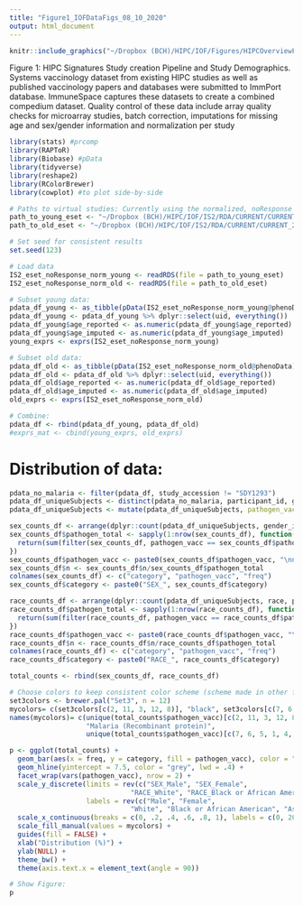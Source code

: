 ```yaml
---
title: "Figure1_IOFDataFigs_08_10_2020"
output: html_document
---
```


```r
knitr::include_graphics("~/Dropbox (BCH)/HIPC/IOF/Figures/HIPCOverviewFigure1a.png")
```
Figure 1: HIPC Signatures Study creation Pipeline and Study Demographics. Systems vaccinology dataset from existing HIPC studies as well as published vaccinology papers and databases were submitted to ImmPort database. ImmuneSpace captures these datasets to create a combined compedium dataset. Quality control of these data include array quality checks for microarray studies, batch correction, imputations for missing age and sex/gender information and normalization per study

```r
library(stats) #prcomp
library(RAPToR)
library(Biobase) #pData
library(tidyverse)
library(reshape2)
library(RColorBrewer)
library(cowplot) #to plot side-by-side

# Paths to virtual studies: Currently using the normalized, noResponse esets (to include more studies)
path_to_young_eset <- "~/Dropbox (BCH)/HIPC/IOF/IS2/RDA/CURRENT/CURRENT_2020_08_10/2020_08_10_young_norm_noResponse_ageImputation_eset.rds"
path_to_old_eset <- "~/Dropbox (BCH)/HIPC/IOF/IS2/RDA/CURRENT/CURRENT_2020_08_10/2020_08_10_extendedOld_norm_noResponse_ageImputation_eset.rds"

# Set seed for consistent results
set.seed(123)

# Load data
IS2_eset_noResponse_norm_young <- readRDS(file = path_to_young_eset)
IS2_eset_noResponse_norm_old <- readRDS(file = path_to_old_eset)

# Subset young data: 
pdata_df_young <- as_tibble(pData(IS2_eset_noResponse_norm_young@phenoData))
pdata_df_young <- pdata_df_young %>% dplyr::select(uid, everything())
pdata_df_young$age_reported <- as.numeric(pdata_df_young$age_reported)
pdata_df_young$age_imputed <- as.numeric(pdata_df_young$age_imputed)
young_exprs <- exprs(IS2_eset_noResponse_norm_young)

# Subset old data: 
pdata_df_old <- as_tibble(pData(IS2_eset_noResponse_norm_old@phenoData))
pdata_df_old <- pdata_df_old %>% dplyr::select(uid, everything())
pdata_df_old$age_reported <- as.numeric(pdata_df_old$age_reported)
pdata_df_old$age_imputed <- as.numeric(pdata_df_old$age_imputed)
old_exprs <- exprs(IS2_eset_noResponse_norm_old)

# Combine:
pdata_df <- rbind(pdata_df_young, pdata_df_old)
#exprs_mat <- cbind(young_exprs, old_exprs)
```

# Distribution of data:

```r
pdata_no_malaria <- filter(pdata_df, study_accession != "SDY1293")
pdata_df_uniqueSubjects <- distinct(pdata_no_malaria, participant_id, gender_imputed, race, pathogen, vaccine_type)
pdata_df_uniqueSubjects <- mutate(pdata_df_uniqueSubjects, pathogen_vacc = paste0(pathogen, "\n(", vaccine_type, ")"))

sex_counts_df <- arrange(dplyr::count(pdata_df_uniqueSubjects, gender_imputed, pathogen_vacc), n)
sex_counts_df$pathogen_total <- sapply(1:nrow(sex_counts_df), function(i){
  return(sum(filter(sex_counts_df, pathogen_vacc == sex_counts_df$pathogen_vacc[i])$n))
})
sex_counts_df$pathogen_vacc <- paste0(sex_counts_df$pathogen_vacc, "\nn = ", sex_counts_df$pathogen_total)
sex_counts_df$n <- sex_counts_df$n/sex_counts_df$pathogen_total
colnames(sex_counts_df) <- c("category", "pathogen_vacc", "freq")
sex_counts_df$category <- paste0("SEX_", sex_counts_df$category)

race_counts_df <- arrange(dplyr::count(pdata_df_uniqueSubjects, race, pathogen_vacc), n)
race_counts_df$pathogen_total <- sapply(1:nrow(race_counts_df), function(i){
  return(sum(filter(race_counts_df, pathogen_vacc == race_counts_df$pathogen_vacc[i])$n))
})
race_counts_df$pathogen_vacc <- paste0(race_counts_df$pathogen_vacc, "\nn = ", race_counts_df$pathogen_total)
race_counts_df$n <- race_counts_df$n/race_counts_df$pathogen_total
colnames(race_counts_df) <- c("category", "pathogen_vacc", "freq")
race_counts_df$category <- paste0("RACE_", race_counts_df$category)

total_counts <- rbind(sex_counts_df, race_counts_df)

# Choose colors to keep consistent color scheme (scheme made in other figure)
set3colors <- brewer.pal("Set3", n = 12)
mycolors= c(set3colors[c(2, 11, 3, 12, 8)], "black", set3colors[c(7, 6, 5, 1, 4, 9, 10)])
names(mycolors)= c(unique(total_counts$pathogen_vacc)[c(2, 11, 3, 12, 8)],
                   "Malaria (Recombinant protein)",
                   unique(total_counts$pathogen_vacc)[c(7, 6, 5, 1, 4, 9, 10)])

p <- ggplot(total_counts) +
  geom_bar(aes(x = freq, y = category, fill = pathogen_vacc), color = "black", stat = "identity", lwd = .2) +
  geom_hline(yintercept = 7.5, color = "grey", lwd = .4) +
  facet_wrap(vars(pathogen_vacc), nrow = 2) +
  scale_y_discrete(limits = rev(c("SEX_Male", "SEX_Female",
                              "RACE_White", "RACE_Black or African American", "RACE_Asian", "RACE_American Indian or Alaska Native", "RACE_Other", "RACE_Not Specified", "RACE_Unknown")),
                   labels = rev(c("Male", "Female",
                              "White", "Black or African American", "Asian", "American Indian or Alaska Native", "Other", "Not Specified", "Unknown"))) +
  scale_x_continuous(breaks = c(0, .2, .4, .6, .8, 1), labels = c(0, 20, 40, 60, 80, 100)) +
  scale_fill_manual(values = mycolors) +
  guides(fill = FALSE) +
  xlab("Distribution (%)") +
  ylab(NULL) +
  theme_bw() +
  theme(axis.text.x = element_text(angle = 90))

# Show Figure:
p
```





